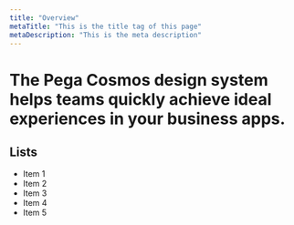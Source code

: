 ```yaml
---
title: "Overview"
metaTitle: "This is the title tag of this page"
metaDescription: "This is the meta description"
---
```


# The Pega Cosmos design system helps teams quickly achieve ideal experiences in your business apps.

## Lists
- Item 1
- Item 2
- Item 3
- Item 4
- Item 5
